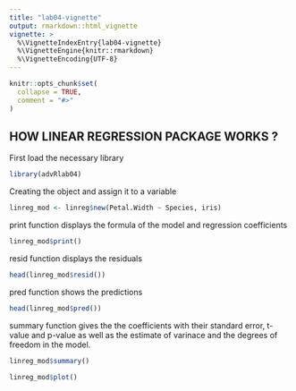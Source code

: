 ```yaml
---
title: "lab04-vignette"
output: rmarkdown::html_vignette
vignette: >
  %\VignetteIndexEntry{lab04-vignette}
  %\VignetteEngine{knitr::rmarkdown}
  %\VignetteEncoding{UTF-8}
---
```


```r
knitr::opts_chunk$set(
  collapse = TRUE,
  comment = "#>"
)
```

## HOW LINEAR REGRESSION PACKAGE WORKS ?

First load the necessary library
```r
library(advRlab04)
```

Creating the object and assign it to a variable
```r
linreg_mod <- linreg$new(Petal.Width ~ Species, iris)
```
print function displays the formula of the model and regression coefficients
```r
linreg_mod$print()
```
resid function displays the residuals
```r
head(linreg_mod$resid())
```

pred function shows the predictions
```r
head(linreg_mod$pred())
```

summary function gives the the coefficients with their standard error, t-value and p-value as well as the estimate of varinace and the degrees of freedom in the model.
```r
linreg_mod$summary()
```

```r
linreg_mod$plot()
```

